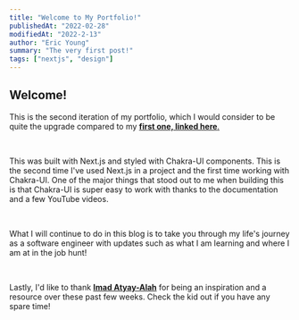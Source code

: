 ```yaml
---
title: "Welcome to My Portfolio!"
publishedAt: "2022-02-28"
modifiedAt: "2022-2-13"
author: "Eric Young"
summary: "The very first post!"
tags: ["nextjs", "design"]
---
```


## Welcome!

This is the second iteration of my portfolio, which I would consider to be quite the upgrade compared to my [**first one, linked here**.](https://ericyoung.vercel.app/)

<br />

This was built with Next.js and styled with Chakra-UI components. This is the second time I've used Next.js in a project and the first time working with Chakra-UI. One of the major things that stood out to me when building this is that Chakra-UI is super easy to work with thanks to the documentation and a few YouTube videos. 

<br />

What I will continue to do in this blog is to take you through my life's journey as a software engineer with updates such as what I am learning and where I am at in the job hunt!

<br />

Lastly, I'd like to thank [**Imad Atyay-Alah**](https://github.com/imadatyatalah) for being an inspiration and a resource over these past few weeks. Check the kid out if you have any spare time!



